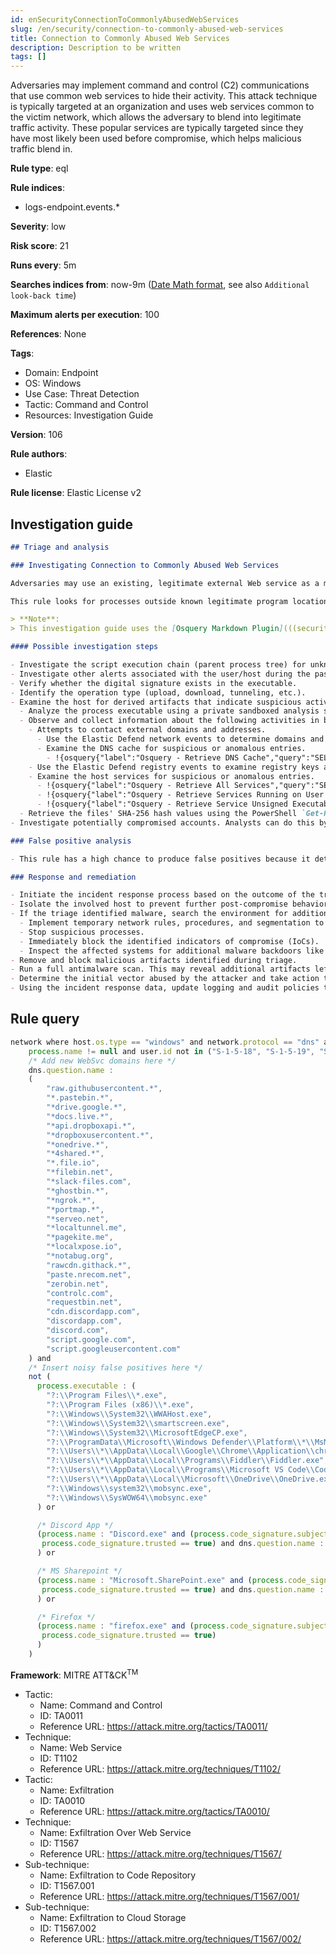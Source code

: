```yaml
---
id: enSecurityConnectionToCommonlyAbusedWebServices
slug: /en/security/connection-to-commonly-abused-web-services
title: Connection to Commonly Abused Web Services
description: Description to be written
tags: []
---
```


<div id="connection-to-commonly-abused-web-services"></div>

Adversaries may implement command and control (C2) communications that use common web services to hide their activity. This attack technique is typically targeted at an organization and uses web services common to the victim network, which allows the adversary to blend into legitimate traffic activity. These popular services are typically targeted since they have most likely been used before compromise, which helps malicious traffic blend in.

**Rule type**: eql

**Rule indices**:

* logs-endpoint.events.*

**Severity**: low

**Risk score**: 21

**Runs every**: 5m

**Searches indices from**: now-9m ([Date Math format](((ref))/common-options.html#date-math), see also <DocLink id="enSecurityRulesUiCreate" section="set-the-rules-schedule">`Additional look-back time`</DocLink>)

**Maximum alerts per execution**: 100

**References**: None

**Tags**:

* Domain: Endpoint
* OS: Windows
* Use Case: Threat Detection
* Tactic: Command and Control
* Resources: Investigation Guide

**Version**: 106

**Rule authors**:

* Elastic

**Rule license**: Elastic License v2

## Investigation guide

```markdown
## Triage and analysis

### Investigating Connection to Commonly Abused Web Services

Adversaries may use an existing, legitimate external Web service as a means for relaying data to/from a compromised system. Popular websites and social media acting as a mechanism for C2 may give a significant amount of cover due to the likelihood that hosts within a network are already communicating with them prior to a compromise.

This rule looks for processes outside known legitimate program locations communicating with a list of services that can be abused for exfiltration or command and control.

> **Note**:
> This investigation guide uses the [Osquery Markdown Plugin](((security-guide))/invest-guide-run-osquery.html) introduced in Elastic Stack version 8.5.0. Older Elastic Stack versions will display unrendered Markdown in this guide.

#### Possible investigation steps

- Investigate the script execution chain (parent process tree) for unknown processes. Examine their executable files for prevalence, whether they are located in expected locations, and if they are signed with valid digital signatures.
- Investigate other alerts associated with the user/host during the past 48 hours.
- Verify whether the digital signature exists in the executable.
- Identify the operation type (upload, download, tunneling, etc.).
- Examine the host for derived artifacts that indicate suspicious activities:
  - Analyze the process executable using a private sandboxed analysis system.
  - Observe and collect information about the following activities in both the sandbox and the alert subject host:
    - Attempts to contact external domains and addresses.
      - Use the Elastic Defend network events to determine domains and addresses contacted by the subject process by filtering by the process' `process.entity_id`.
      - Examine the DNS cache for suspicious or anomalous entries.
        - !{osquery{"label":"Osquery - Retrieve DNS Cache","query":"SELECT * FROM dns_cache"}}
    - Use the Elastic Defend registry events to examine registry keys accessed, modified, or created by the related processes in the process tree.
    - Examine the host services for suspicious or anomalous entries.
      - !{osquery{"label":"Osquery - Retrieve All Services","query":"SELECT description, display_name, name, path, pid, service_type, start_type, status, user_account FROM services"}}
      - !{osquery{"label":"Osquery - Retrieve Services Running on User Accounts","query":"SELECT description, display_name, name, path, pid, service_type, start_type, status, user_account FROM services WHERE\nNOT (user_account LIKE '%LocalSystem' OR user_account LIKE '%LocalService' OR user_account LIKE '%NetworkService' OR\nuser_account == null)\n"}}
      - !{osquery{"label":"Osquery - Retrieve Service Unsigned Executables with Virustotal Link","query":"SELECT concat('https://www.virustotal.com/gui/file/', sha1) AS VtLink, name, description, start_type, status, pid,\nservices.path FROM services JOIN authenticode ON services.path = authenticode.path OR services.module_path =\nauthenticode.path JOIN hash ON services.path = hash.path WHERE authenticode.result != 'trusted'\n"}}
  - Retrieve the files' SHA-256 hash values using the PowerShell `Get-FileHash` cmdlet and search for the existence and reputation of the hashes in resources like VirusTotal, Hybrid-Analysis, CISCO Talos, Any.run, etc.
- Investigate potentially compromised accounts. Analysts can do this by searching for login events (for example, 4624) to the target host after the registry modification.

### False positive analysis

- This rule has a high chance to produce false positives because it detects communication with legitimate services. Noisy false positives can be added as exceptions.

### Response and remediation

- Initiate the incident response process based on the outcome of the triage.
- Isolate the involved host to prevent further post-compromise behavior.
- If the triage identified malware, search the environment for additional compromised hosts.
  - Implement temporary network rules, procedures, and segmentation to contain the malware.
  - Stop suspicious processes.
  - Immediately block the identified indicators of compromise (IoCs).
  - Inspect the affected systems for additional malware backdoors like reverse shells, reverse proxies, or droppers that attackers could use to reinfect the system.
- Remove and block malicious artifacts identified during triage.
- Run a full antimalware scan. This may reveal additional artifacts left in the system, persistence mechanisms, and malware components.
- Determine the initial vector abused by the attacker and take action to prevent reinfection through the same vector.
- Using the incident response data, update logging and audit policies to improve the mean time to detect (MTTD) and the mean time to respond (MTTR).

```

## Rule query

```js
network where host.os.type == "windows" and network.protocol == "dns" and
    process.name != null and user.id not in ("S-1-5-18", "S-1-5-19", "S-1-5-20") and
    /* Add new WebSvc domains here */
    dns.question.name :
    (
        "raw.githubusercontent.*",
        "*.pastebin.*",
        "*drive.google.*",
        "*docs.live.*",
        "*api.dropboxapi.*",
        "*dropboxusercontent.*",
        "*onedrive.*",
        "*4shared.*",
        "*.file.io",
        "*filebin.net",
        "*slack-files.com",
        "*ghostbin.*",
        "*ngrok.*",
        "*portmap.*",
        "*serveo.net",
        "*localtunnel.me",
        "*pagekite.me",
        "*localxpose.io",
        "*notabug.org",
        "rawcdn.githack.*",
        "paste.nrecom.net",
        "zerobin.net",
        "controlc.com",
        "requestbin.net",
        "cdn.discordapp.com",
        "discordapp.com",
        "discord.com",
        "script.google.com",
        "script.googleusercontent.com"
    ) and
    /* Insert noisy false positives here */
    not (
      process.executable : (
        "?:\\Program Files\\*.exe",
        "?:\\Program Files (x86)\\*.exe",
        "?:\\Windows\\System32\\WWAHost.exe",
        "?:\\Windows\\System32\\smartscreen.exe",
        "?:\\Windows\\System32\\MicrosoftEdgeCP.exe",
        "?:\\ProgramData\\Microsoft\\Windows Defender\\Platform\\*\\MsMpEng.exe",
        "?:\\Users\\*\\AppData\\Local\\Google\\Chrome\\Application\\chrome.exe",
        "?:\\Users\\*\\AppData\\Local\\Programs\\Fiddler\\Fiddler.exe",
        "?:\\Users\\*\\AppData\\Local\\Programs\\Microsoft VS Code\\Code.exe",
        "?:\\Users\\*\\AppData\\Local\\Microsoft\\OneDrive\\OneDrive.exe",
        "?:\\Windows\\system32\\mobsync.exe",
        "?:\\Windows\\SysWOW64\\mobsync.exe"
      ) or

      /* Discord App */
      (process.name : "Discord.exe" and (process.code_signature.subject_name : "Discord Inc." and
       process.code_signature.trusted == true) and dns.question.name : ("discord.com", "cdn.discordapp.com", "discordapp.com")
      ) or

      /* MS Sharepoint */
      (process.name : "Microsoft.SharePoint.exe" and (process.code_signature.subject_name : "Microsoft Corporation" and
       process.code_signature.trusted == true) and dns.question.name : "onedrive.live.com"
      ) or

      /* Firefox */
      (process.name : "firefox.exe" and (process.code_signature.subject_name : "Mozilla Corporation" and
       process.code_signature.trusted == true)
      )
    )

```

**Framework**: MITRE ATT&CK<sup>TM</sup>

* Tactic:
    * Name: Command and Control
    * ID: TA0011
    * Reference URL: https://attack.mitre.org/tactics/TA0011/
* Technique:
    * Name: Web Service
    * ID: T1102
    * Reference URL: https://attack.mitre.org/techniques/T1102/
* Tactic:
    * Name: Exfiltration
    * ID: TA0010
    * Reference URL: https://attack.mitre.org/tactics/TA0010/
* Technique:
    * Name: Exfiltration Over Web Service
    * ID: T1567
    * Reference URL: https://attack.mitre.org/techniques/T1567/
* Sub-technique:
    * Name: Exfiltration to Code Repository
    * ID: T1567.001
    * Reference URL: https://attack.mitre.org/techniques/T1567/001/
* Sub-technique:
    * Name: Exfiltration to Cloud Storage
    * ID: T1567.002
    * Reference URL: https://attack.mitre.org/techniques/T1567/002/

